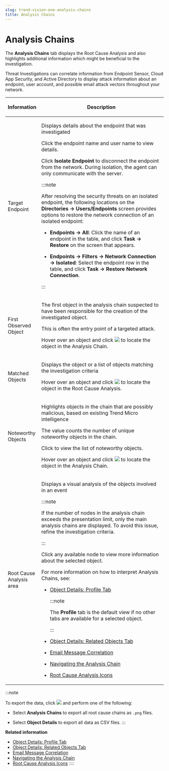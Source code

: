 ```yaml
---
slug: trend-vision-one-analysis-chains
title: Analysis Chains
---
```

# Analysis Chains

The **Analysis Chains** tab displays the Root Cause Analysis and also highlights additional information which might be beneficial to the investigation.

Threat Investigations can correlate information from Endpoint Sensor, Cloud App Security, and Active Directory to display attack information about an endpoint, user account, and possible email attack vectors throughout your network.

<table>
<colgroup>
<col style="width: 20%" />
<col style="width: 80%" />
</colgroup>
<thead>
<tr>
<th><p>Information</p></th>
<th><p>Description</p></th>
</tr>
</thead>
<tbody>
<tr>
<td><p>Target Endpoint</p></td>
<td><p>Displays details about the endpoint that was investigated</p>
<p>Click the endpoint name and user name to view details.</p>
<p>Click <strong>Isolate Endpoint</strong> to disconnect the endpoint from the network. During isolation, the agent can only communicate with the server.</p>


:::note

<p>After resolving the security threats on an isolated endpoint, the following locations on the <strong>Directories → Users/Endpoints</strong> screen provides options to restore the network connection of an isolated endpoint:</p>
<ul>
<li><p><strong>Endpoints → All</strong>: Click the name of an endpoint in the table, and click <strong>Task → Restore</strong> on the screen that appears.</p></li>
<li><p><strong>Endpoints → Filters → Network Connection → Isolated</strong>: Select the endpoint row in the table, and click <strong>Task → Restore Network Connection</strong>.</p></li>
</ul>


:::

</td>
</tr>
<tr>
<td><p>First Observed Object</p></td>
<td><p>The first object in the analysis chain suspected to have been responsible for the creation of the investigated object.</p>
<p>This is often the entry point of a targeted attack.</p>
<p>Hover over an object and click <img src="./images/search=20240717141818.webp" /> to locate the object in the Analysis Chain.</p></td>
</tr>
<tr>
<td><p>Matched Objects</p></td>
<td><p>Displays the object or a list of objects matching the investigation criteria</p>
<p>Hover over an object and click <img src="./images/search=20240717141818.webp" /> to locate the object in the Root Cause Analysis.</p></td>
</tr>
<tr>
<td><p>Noteworthy Objects</p></td>
<td><p>Highlights objects in the chain that are possibly malicious, based on existing Trend Micro intelligence</p>
<p>The value counts the number of unique noteworthy objects in the chain.</p>
<p>Click to view the list of noteworthy objects.</p>
<p>Hover over an object and click <img src="./images/search=20240717141818.webp" /> to locate the object in the Analysis Chain.</p></td>
</tr>
<tr>
<td><p>Root Cause Analysis area</p></td>
<td><p>Displays a visual analysis of the objects involved in an event</p>


:::note

<p>If the number of nodes in the analysis chain exceeds the presentation limit, only the main analysis chains are displayed. To avoid this issue, refine the investigation criteria.</p>


:::


<p>Click any available node to view more information about the selected object.</p>
<p>For more information on how to interpret Analysis Chains, see:</p>
<ul>
<li><p><a href="trend-vision-one-matched-object-details-profile-tab">Object Details: Profile Tab</a></p>


:::note

<p>The <strong>Profile</strong> tab is the default view if no other tabs are available for a selected object.</p>


:::

</li>
<li><p><a href="trend-vision-one-matched-obj-related-obj-tab">Object Details: Related Objects Tab</a></p></li>
<li><p><a href="trend-vision-one-email-message-correlation">Email Message Correlation</a></p></li>
<li><p><a href="trend-vision-one-navigating-analysis-chain-apex">Navigating the Analysis Chain</a></p></li>
<li><p><a href="trend-vision-one-root-cause-icons">Root Cause Analysis Icons</a></p></li>
</ul></td>
</tr>
</tbody>
</table>

:::note

To export the data, click ![](/images/export=GUID-8F04F6E4-5B5D-4C5B-9EAD-5E82284BB174=1=en-us=Low.webp) and perform one of the following:

- Select **Analysis Chains** to export all root cause chains as `.png` files.

- Select **Object Details** to export all data as CSV files.
:::

**Related information**

- [Object Details: Profile Tab](matched-object-details-profile-tab.mdx)
- [Object Details: Related Objects Tab](matched-obj-related-obj-tab.mdx)
- [Email Message Correlation](email-message-correlation.mdx)
- [Navigating the Analysis Chain](navigating-analysis-chain-apex.mdx)
- [Root Cause Analysis Icons](root-cause-icons.mdx)
::::
